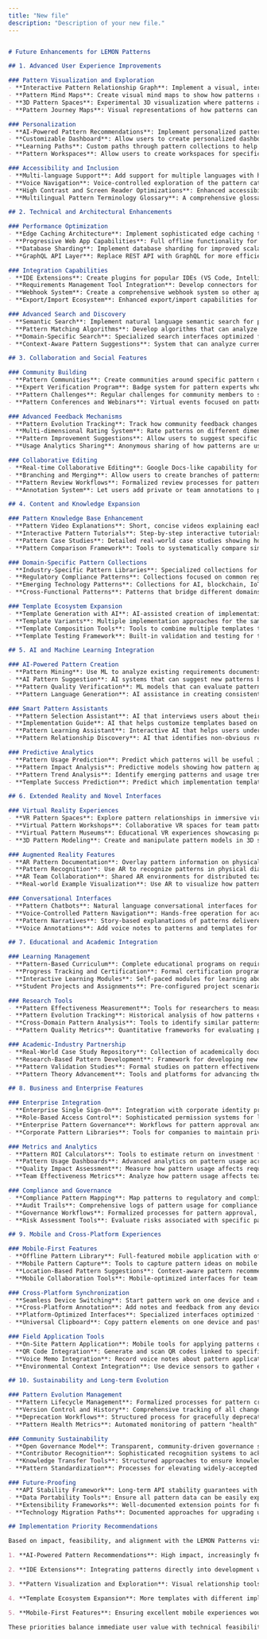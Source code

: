 ```yaml
---
title: "New file"
description: "Description of your new file."
---
```


```markdown

# Future Enhancements for LEMON Patterns

## 1. Advanced User Experience Improvements

### Pattern Visualization and Exploration
- **Interactive Pattern Relationship Graph**: Implement a visual, interactive graph showing relationships between patterns with filtering options and exploration tools.
- **Pattern Mind Maps**: Create visual mind maps to show how patterns relate to each other in hierarchical or networked structures.
- **3D Pattern Spaces**: Experimental 3D visualization where patterns are positioned based on similarity, domain, and complexity.
- **Pattern Journey Maps**: Visual representations of how patterns can be combined to solve complex problems, showing typical workflows.

### Personalization
- **AI-Powered Pattern Recommendations**: Implement personalized pattern suggestions based on user behavior, preferences, and project context.
- **Customizable Dashboard**: Allow users to create personalized dashboards with widgets for frequently used patterns, recent templates, and analytics.
- **Learning Paths**: Custom paths through pattern collections to help users gradually master pattern-based requirements engineering.
- **Pattern Workspaces**: Allow users to create workspaces for specific projects with relevant patterns, templates, and notes.

### Accessibility and Inclusion
- **Multi-language Support**: Add support for multiple languages with high-quality translations of pattern content.
- **Voice Navigation**: Voice-controlled exploration of the pattern catalog for improved accessibility.
- **High Contrast and Screen Reader Optimizations**: Enhanced accessibility features for users with visual impairments.
- **Multilingual Pattern Terminology Glossary**: A comprehensive glossary to help overcome language barriers in pattern understanding.

## 2. Technical and Architectural Enhancements

### Performance Optimization
- **Edge Caching Architecture**: Implement sophisticated edge caching to deliver patterns and templates with minimal latency worldwide.
- **Progressive Web App Capabilities**: Full offline functionality for viewing saved patterns and templates without an internet connection.
- **Database Sharding**: Implement database sharding for improved scalability as the pattern collection grows.
- **GraphQL API Layer**: Replace REST API with GraphQL for more efficient data fetching and reduced network load.

### Integration Capabilities
- **IDE Extensions**: Create plugins for popular IDEs (VS Code, IntelliJ) that allow developers to access patterns and templates directly in their development environment.
- **Requirements Management Tool Integration**: Develop connectors for tools like JIRA, Azure DevOps, and IBM DOORS to link patterns to requirements.
- **Webhook System**: Create a comprehensive webhook system so other applications can react to events in the pattern system.
- **Export/Import Ecosystem**: Enhanced export/import capabilities for patterns and templates in various formats (PDF, Word, Markdown, JSON).

### Advanced Search and Discovery
- **Semantic Search**: Implement natural language semantic search for patterns using embeddings and vector search.
- **Pattern Matching Algorithms**: Develop algorithms that can analyze a problem description and suggest relevant patterns.
- **Domain-Specific Search**: Specialized search interfaces optimized for different domains (e.g., web, mobile, enterprise).
- **Context-Aware Pattern Suggestions**: System that can analyze current project artifacts and suggest relevant patterns.

## 3. Collaboration and Social Features

### Community Building
- **Pattern Communities**: Create communities around specific pattern domains with forums, regular discussions, and shared resources.
- **Expert Verification Program**: Badge system for pattern experts who can verify and endorse high-quality patterns.
- **Pattern Challenges**: Regular challenges for community members to solve specific problems using patterns and share their approaches.
- **Pattern Conferences and Webinars**: Virtual events focused on pattern applications and innovations.

### Advanced Feedback Mechanisms
- **Pattern Evolution Tracking**: Track how community feedback changes patterns over time with visual timeline representations.
- **Multi-dimensional Rating System**: Rate patterns on different dimensions like clarity, applicability, completeness, and implementation ease.
- **Pattern Improvement Suggestions**: Allow users to suggest specific improvements directly on pattern content with inline annotations.
- **Usage Analytics Sharing**: Anonymous sharing of how patterns are used to build a collective knowledge base of pattern applications.

### Collaborative Editing
- **Real-time Collaborative Editing**: Google Docs-like capability for teams to work on patterns and templates simultaneously.
- **Branching and Merging**: Allow users to create branches of patterns for experimentation without affecting the main version.
- **Pattern Review Workflows**: Formalized review processes for pattern submissions with multiple reviewers and approval stages.
- **Annotation System**: Let users add private or team annotations to patterns without modifying the original content.

## 4. Content and Knowledge Expansion

### Pattern Knowledge Base Enhancement
- **Pattern Video Explanations**: Short, concise videos explaining each pattern with examples and implementation guidance.
- **Interactive Pattern Tutorials**: Step-by-step interactive tutorials for applying specific patterns to common problems.
- **Pattern Case Studies**: Detailed real-world case studies showing how organizations applied specific patterns successfully.
- **Pattern Comparison Framework**: Tools to systematically compare similar patterns to understand trade-offs and optimal usage contexts.

### Domain-Specific Pattern Collections
- **Industry-Specific Pattern Libraries**: Specialized collections for healthcare, finance, e-commerce, etc.
- **Regulatory Compliance Patterns**: Collections focused on common regulatory requirements (GDPR, HIPAA, etc.).
- **Emerging Technology Patterns**: Collections for AI, blockchain, IoT, and other emerging technologies.
- **Cross-Functional Patterns**: Patterns that bridge different domains and disciplines for complex problem solving.

### Template Ecosystem Expansion
- **Template Generation with AI**: AI-assisted creation of implementation templates based on pattern descriptions.
- **Template Variants**: Multiple implementation approaches for the same pattern to accommodate different technologies and frameworks.
- **Template Composition Tools**: Tools to combine multiple templates to solve complex, multi-pattern problems.
- **Template Testing Framework**: Built-in validation and testing for templates to ensure quality and correctness.

## 5. AI and Machine Learning Integration

### AI-Powered Pattern Creation
- **Pattern Mining**: Use ML to analyze existing requirements documents and identify recurring patterns automatically.
- **AI Pattern Suggestion**: AI systems that can suggest new patterns based on analysis of software development trends and challenges.
- **Pattern Quality Verification**: ML models that can evaluate pattern quality and suggest improvements.
- **Pattern Language Generation**: AI assistance in creating consistent, clear pattern descriptions with optimal structure.

### Smart Pattern Assistants
- **Pattern Selection Assistant**: AI that interviews users about their problem and suggests the most appropriate patterns.
- **Implementation Guide**: AI that helps customize templates based on project-specific requirements.
- **Pattern Learning Assistant**: Interactive AI that helps users understand pattern concepts through conversation.
- **Pattern Relationship Discovery**: AI that identifies non-obvious relationships between patterns based on usage patterns and content analysis.

### Predictive Analytics
- **Pattern Usage Prediction**: Predict which patterns will be useful in specific project contexts.
- **Pattern Impact Analysis**: Predictive models showing how pattern application affects project outcomes.
- **Pattern Trend Analysis**: Identify emerging patterns and usage trends across the industry.
- **Template Success Prediction**: Predict which implementation templates will be most successful for specific contexts.

## 6. Extended Reality and Novel Interfaces

### Virtual Reality Experiences
- **VR Pattern Spaces**: Explore pattern relationships in immersive virtual environments.
- **Virtual Pattern Workshops**: Collaborative VR spaces for team pattern exploration and selection.
- **Virtual Pattern Museums**: Educational VR experiences showcasing pattern evolution and application.
- **3D Pattern Modeling**: Create and manipulate pattern models in 3D space to understand complex relationships.

### Augmented Reality Features
- **AR Pattern Documentation**: Overlay pattern information on physical requirements documents or whiteboards.
- **Pattern Recognition**: Use AR to recognize patterns in physical diagrams and documents.
- **AR Team Collaboration**: Shared AR environments for distributed teams to work with patterns together.
- **Real-world Example Visualization**: Use AR to visualize how patterns apply to physical products and environments.

### Conversational Interfaces
- **Pattern Chatbots**: Natural language conversational interfaces for pattern exploration and selection.
- **Voice-Controlled Pattern Navigation**: Hands-free operation for accessing patterns during meetings or fieldwork.
- **Pattern Narratives**: Story-based explanations of patterns delivered through conversational interfaces.
- **Voice Annotations**: Add voice notes to patterns and templates for quick feedback and ideas.

## 7. Educational and Academic Integration

### Learning Management
- **Pattern-Based Curriculum**: Complete educational programs on requirements engineering using patterns as the organizing principle.
- **Progress Tracking and Certification**: Formal certification programs for pattern-based requirements engineering.
- **Interactive Learning Modules**: Self-paced modules for learning about specific pattern domains.
- **Student Projects and Assignments**: Pre-configured project scenarios for students to apply patterns to realistic problems.

### Research Tools
- **Pattern Effectiveness Measurement**: Tools for researchers to measure and analyze pattern effectiveness.
- **Pattern Evolution Tracking**: Historical analysis of how patterns evolve over time with changing technology and practices.
- **Cross-Domain Pattern Analysis**: Tools to identify similar patterns across different disciplines and domains.
- **Pattern Quality Metrics**: Quantitative frameworks for evaluating pattern quality and effectiveness.

### Academic-Industry Partnership
- **Real-World Case Study Repository**: Collection of academically documented pattern applications in industry.
- **Research-Based Pattern Development**: Framework for developing new patterns based on academic research.
- **Pattern Validation Studies**: Formal studies on pattern effectiveness in different contexts.
- **Pattern Theory Advancement**: Tools and platforms for advancing theoretical understanding of pattern concepts.

## 8. Business and Enterprise Features

### Enterprise Integration
- **Enterprise Single Sign-On**: Integration with corporate identity providers for seamless authentication.
- **Role-Based Access Control**: Sophisticated permission systems for large organizations.
- **Enterprise Pattern Governance**: Workflows for pattern approval and standardization within organizations.
- **Corporate Pattern Libraries**: Tools for companies to maintain private pattern collections aligned with corporate standards.

### Metrics and Analytics
- **Pattern ROI Calculators**: Tools to estimate return on investment from pattern application.
- **Pattern Usage Dashboards**: Advanced analytics on pattern usage across projects and teams.
- **Quality Impact Assessment**: Measure how pattern usage affects requirement quality and project outcomes.
- **Team Effectiveness Metrics**: Analyze how pattern usage affects team productivity and collaboration.

### Compliance and Governance
- **Compliance Pattern Mapping**: Map patterns to regulatory and compliance requirements.
- **Audit Trails**: Comprehensive logs of pattern usage for compliance documentation.
- **Governance Workflows**: Formalized processes for pattern approval, usage, and retirement.
- **Risk Assessment Tools**: Evaluate risks associated with specific pattern implementations.

## 9. Mobile and Cross-Platform Experiences

### Mobile-First Features
- **Offline Pattern Library**: Full-featured mobile application with offline capabilities.
- **Mobile Pattern Capture**: Tools to capture pattern ideas on mobile devices during fieldwork or meetings.
- **Location-Based Pattern Suggestions**: Context-aware pattern recommendations based on location (e.g., in manufacturing environments).
- **Mobile Collaboration Tools**: Mobile-optimized interfaces for team pattern work.

### Cross-Platform Synchronization
- **Seamless Device Switching**: Start pattern work on one device and continue on another without friction.
- **Cross-Platform Annotation**: Add notes and feedback from any device with automatic synchronization.
- **Platform-Optimized Interfaces**: Specialized interfaces optimized for different device types and screen sizes.
- **Universal Clipboard**: Copy pattern elements on one device and paste them on another.

### Field Application Tools
- **On-Site Pattern Application**: Mobile tools for applying patterns during on-site requirements gathering.
- **QR Code Integration**: Generate and scan QR codes linked to specific patterns for easy access in the field.
- **Voice Memo Integration**: Record voice notes about pattern applications and automatically transcribe and attach them.
- **Environmental Context Integration**: Use device sensors to gather environmental data relevant to pattern application.

## 10. Sustainability and Long-term Evolution

### Pattern Evolution Management
- **Pattern Lifecycle Management**: Formalized processes for pattern creation, maturation, maintenance, and retirement.
- **Version Control and History**: Comprehensive tracking of all changes to patterns with ability to access previous versions.
- **Deprecation Workflows**: Structured process for gracefully deprecating outdated patterns with migration paths.
- **Pattern Health Metrics**: Automated monitoring of pattern "health" based on usage, feedback, and maintenance activity.

### Community Sustainability
- **Open Governance Model**: Transparent, community-driven governance structure for the pattern system.
- **Contributor Recognition**: Sophisticated recognition systems to acknowledge and reward community contributions.
- **Knowledge Transfer Tools**: Structured approaches to ensure knowledge about patterns is preserved and transferred.
- **Pattern Standardization**: Processes for elevating widely-accepted patterns to "standard" status.

### Future-Proofing
- **API Stability Framework**: Long-term API stability guarantees with formalized deprecation processes.
- **Data Portability Tools**: Ensure all pattern data can be easily exported and migrated.
- **Extensibility Frameworks**: Well-documented extension points for future capabilities.
- **Technology Migration Paths**: Documented approaches for upgrading underlying technologies without disruption.

## Implementation Priority Recommendations

Based on impact, feasibility, and alignment with the LEMON Patterns vision, I recommend focusing on these enhancements first:

1. **AI-Powered Pattern Recommendations**: High impact, increasingly feasible with modern AI, and aligned with user-centric principles.

2. **IDE Extensions**: Integrating patterns directly into development workflows would significantly increase adoption and practical use.

3. **Pattern Visualization and Exploration**: Visual relationship tools would make pattern discovery more intuitive and effective.

4. **Template Ecosystem Expansion**: More templates with different implementation approaches would increase practical value.

5. **Mobile-First Features**: Ensuring excellent mobile experiences would make patterns accessible in more contexts.

These priorities balance immediate user value with technical feasibility and strategic positioning for the future evolution of LEMON Patterns.
```